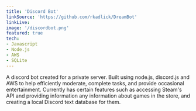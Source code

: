 ```yaml
---
title: 'Discord Bot'
linkSource: 'https://github.com/rkadlick/DreamBot'
linkLive:
image: '/discordbot.png'
featured: true
tech:
- Javascript
- Node.js
- AWS
- SQLite
---
```

A discord bot created for a private server. Built using node.js, discord.js and AWS to help efficiently moderate, complete tasks, and provide occasional entertainment.
Currently has certain features such as accessing Steam's API and providing information any information about games in the store, and creating a local Discord text database for them.